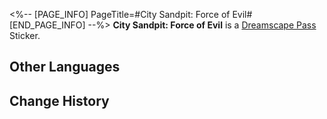 <%-- [PAGE_INFO]
PageTitle=#City Sandpit: Force of Evil#
[END_PAGE_INFO] --%>
{{Stub|Location information}}
{{Item Infobox
|id          = 223606
|image       = Dreamscape Pass Sticker City Sandpit- Force of Evil.png
|type        = Dreamscape Pass Sticker
|type2       = Nobodys In the Big Dream Stickers
|invCategory = 
|rarity      = 4
|effect      = 
|description = Digital stickers that can be used to decorate the pages of the Dreamtour Handbook. They come in many different styles.
|source1     = [[Unlocked by Default]]
}}
{{Description|Don't discuss business with this man (or his companion), or you do so at your own risk.}}
'''City Sandpit: Force of Evil''' is a [[Dreamscape Pass]] Sticker.

==Other Languages==
{{Other Languages
|en   = City Sandpit: Force of Evil
|zhs  = 城市沙盘：恶势力
|zht  = 城市沙盤：惡勢力
|ja   = 箱庭都市：悪の勢力
|ko   = 도시 모형판: 악한 세력
|es   = Maqueta de la ciudad: Villano
|fr   = Maquette de la ville : Méchant
|ru   = Диорама города: Злодеи
|th   = เมืองแซนด์บ็อกซ์: กองกำลังที่ชั่วร้าย
|vi   = Sa Bàn Thành Phố: Thế Lực Xấu
|de   = Sandmodell der Stadt: Bösewicht
|id   = Miniatur Kota: Kekuatan Jahat
|pt   = Maquete da Cidade: Forças do Mal
}}

==Change History==
{{Change History|2.1}}